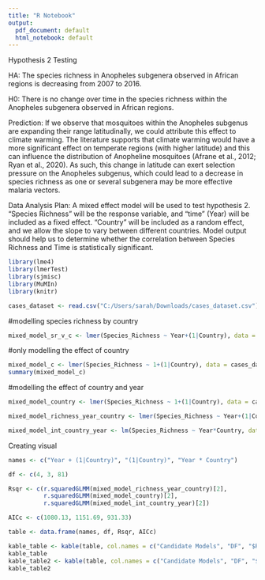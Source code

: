 ---
title: "R Notebook"
output:
  pdf_document: default
  html_notebook: default
---

Hypothesis 2 Testing

HA: The species richness in Anopheles subgenera observed in African regions is decreasing
from 2007 to 2016.

H0: There is no change over time in the species richness within the Anopheles subgenera
observed in African regions.

Prediction: If we observe that mosquitoes within the Anopheles subgenus are expanding their
range latitudinally, we could attribute this effect to climate warming. The literature supports that climate warming would have a more significant effect on temperate regions (with higher latitude) and this can influence the distribution of Anopheline mosquitoes (Afrane et al., 2012; Ryan et al., 2020). As such, this change in latitude can exert selection pressure on the Anopheles subgenus, which could lead to a decrease in species richness as one or several subgenera may be more effective malaria vectors.

Data Analysis Plan: A mixed effect model will be used to test hypothesis 2. “Species Richness” will be the response
variable, and “time” (Year) will be included as a fixed effect. “Country” will be included as a
random effect, and we allow the slope to vary between different countries.
Model output should help us to determine whether the correlation between Species Richness
and Time is statistically significant.

```{r}
library(lme4)
library(lmerTest)
library(sjmisc)
library(MuMIn)
library(knitr)
```

```{r}
cases_dataset <- read.csv("C:/Users/sarah/Downloads/cases_dataset.csv")
```

#modelling species richness by country 
```{r}
mixed_model_sr_v_c <- lmer(Species_Richness ~ Year+(1|Country), data = cases_dataset, REML=T)
```

#only modelling the effect of country 
```{r}
mixed_model_c <- lmer(Species_Richness ~ 1+(1|Country), data = cases_dataset, REML=F)
summary(mixed_model_c)
```

#modelling the effect of country and year
```{r}
mixed_model_country <- lmer(Species_Richness ~ 1+(1|Country), data = cases_dataset, REML=F)

mixed_model_richness_year_country <- lmer(Species_Richness ~ Year+(1|Country), data = cases_dataset, REML=T)

mixed_model_int_country_year <- lm(Species_Richness ~ Year*Country, data = cases_dataset)
```

Creating visual
```{r}
names <- c("Year + (1|Country)", "(1|Country)", "Year * Country")

df <- c(4, 3, 81)

Rsqr <- c(r.squaredGLMM(mixed_model_richness_year_country)[2],
          r.squaredGLMM(mixed_model_country)[2],
          r.squaredGLMM(mixed_model_int_country_year)[2])

AICc <- c(1080.13, 1151.69, 931.33)

table <- data.frame(names, df, Rsqr, AICc)

kable_table <- kable(table, col.names = c("Candidate Models", "DF", "$R^2$", "$AIC_c$"), caption = "Ignore me")
kable_table
kable_table2 <- kable(table, col.names = c("Candidate Models", "DF", "$R^2$", "$AIC_c$"), caption = "Reporting Mixed Model Statistics")
kable_table2
```







































